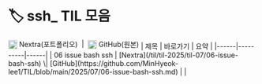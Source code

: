 # 🏷️ ssh_ TIL 모음

<span style="display:inline-flex; align-items:center;">
    <img src="/vercel.svg" width="18" style="margin-top:2px; margin-right:4px;" />
    Nextra(포트폴리오)
    <span style="margin:0 8px;">|</span>
    <img src="/github.svg" width="18" style="margin-top:2px; margin-right:4px;" />
    GitHub(원본)
  </span>
| 제목 | 바로가기 | 요약 |
|------|----------|------|
| 06 issue bash ssh | [Nextra](/til/til-2025/til-07/06-issue-bash-ssh) \| [GitHub](https://github.com/MinHyeok-lee1/TIL/blob/main/2025/07/06-issue-bash-ssh.md) |  |
